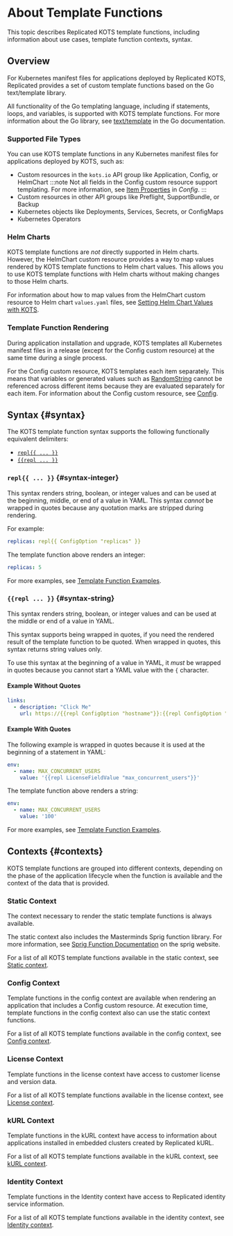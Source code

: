 
# About Template Functions

This topic describes Replicated KOTS template functions, including information about use cases, template function contexts, syntax.

## Overview

For Kubernetes manifest files for applications deployed by Replicated KOTS, Replicated provides a set of custom template functions based on the Go text/template library. 

<UseCases/>

All functionality of the Go templating language, including if statements, loops, and variables, is supported with KOTS template functions. For more information about the Go library, see [text/template](https://golang.org/pkg/text/template/) in the Go documentation.

### Supported File Types

You can use KOTS template functions in any Kubernetes manifest files for applications deployed by KOTS, such as:
* Custom resources in the `kots.io` API group like Application, Config, or HelmChart
  :::note
  Not all fields in the Config custom resource support templating. For more information, see [Item Properties](/reference/custom-resource-config#item-properties) in _Config_.
  :::
* Custom resources in other API groups like Preflight, SupportBundle, or Backup
* Kubernetes objects like Deployments, Services, Secrets, or ConfigMaps
* Kubernetes Operators

### Helm Charts

KOTS template functions are _not_ directly supported in Helm charts. However, the HelmChart custom resource provides a way to map values rendered by KOTS template functions to Helm chart values. This allows you to use KOTS template functions with Helm charts without making changes to those Helm charts.

For information about how to map values from the HelmChart custom resource to Helm chart `values.yaml` files, see [Setting Helm Chart Values with KOTS](/vendor/helm-optional-value-keys).

### Template Function Rendering

During application installation and upgrade, KOTS templates all Kubernetes manifest files in a release (except for the Config custom resource) at the same time during a single process.

For the Config custom resource, KOTS templates each item separately. This means that variables or generated values such as [RandomString](/reference/template-functions-static-context#randomstring) cannot be referenced across different items because they are evaluated separately for each item. For information about the Config custom resource, see [Config](/reference/custom-resource-config).

## Syntax {#syntax}

The KOTS template function syntax supports the following functionally equivalent delimiters:
* [`repl{{ ... }}`](#syntax-integer)
* [`{{repl ... }}`](#syntax-string)

### `repl{{ ... }}` {#syntax-integer}

This syntax renders string, boolean, or integer values and can be used at the beginning, middle, or end of a value in YAML. This syntax _cannot_ be wrapped in quotes because any quotation marks are stripped during rendering.

For example:

```yaml
replicas: repl{{ ConfigOption "replicas" }}
```
The template function above renders an integer:

```yaml
replicas: 5
```

For more examples, see [Template Function Examples](/reference/template-functions-examples).

### `{{repl ... }}` {#syntax-string}

This syntax renders string, boolean, or integer values and can be used at the middle or end of a value in YAML.

This syntax supports being wrapped in quotes, if you need the rendered result of the template function to be quoted. When wrapped in quotes, this syntax returns string values only.

To use this syntax at the beginning of a value in YAML, it _must_ be wrapped in quotes because you cannot start a YAML value with the `{` character.

#### Example Without Quotes

```yaml
links:
  - description: "Click Me"
    url: https://{{repl ConfigOption "hostname"}}:{{repl ConfigOption "port"}}
```

#### Example With Quotes

The following example is wrapped in quotes because it is used at the beginning of a statement in YAML:

```yaml
env:
  - name: MAX_CONCURRENT_USERS
    value: '{{repl LicenseFieldValue "max_concurrent_users"}}'
```
The template function above renders a string:

```yaml
env:
  - name: MAX_CONCURRENT_USERS
    value: '100'
```

For more examples, see [Template Function Examples](/reference/template-functions-examples).

## Contexts {#contexts}

KOTS template functions are grouped into different contexts, depending on the phase of the application lifecycle when the function is available and the context of the data that is provided.

### Static Context

The context necessary to render the static template functions is always available.

The static context also includes the Masterminds Sprig function library. For more information, see [Sprig Function Documentation](http://masterminds.github.io/sprig/) on the sprig website.

For a list of all KOTS template functions available in the static context, see [Static context](template-functions-static-context).

### Config Context

Template functions in the config context are available when rendering an application that includes a Config custom resource.
At execution time, template functions in the config context also can use the static context functions.

For a list of all KOTS template functions available in the config context, see [Config context](template-functions-config-context).

### License Context

Template functions in the license context have access to customer license and version data.

For a list of all KOTS template functions available in the license context, see [License context](template-functions-license-context).

### kURL Context

Template functions in the kURL context have access to information about applications installed in embedded clusters created by Replicated kURL.

For a list of all KOTS template functions available in the kURL context, see [kURL context](template-functions-kurl-context).

### Identity Context

Template functions in the Identity context have access to Replicated identity service information.

For a list of all KOTS template functions available in the identity context, see [Identity context](template-functions-identity-context).
